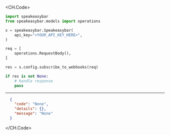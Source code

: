 
<CH.Code>
```python SubscribeToWebhooks.py
import speakeasybar
from speakeasybar.models import operations

s = speakeasybar.Speakeasybar(
    api_key="<YOUR_API_KEY_HERE>",
)

req = [
    operations.RequestBody(),
]

res = s.config.subscribe_to_webhooks(req)

if res is not None:
    # handle response
    pass

```
---

```json Example Response
  {
    "code": "None",
    "details": {},
    "message": "None"
  }
```
</CH.Code>
